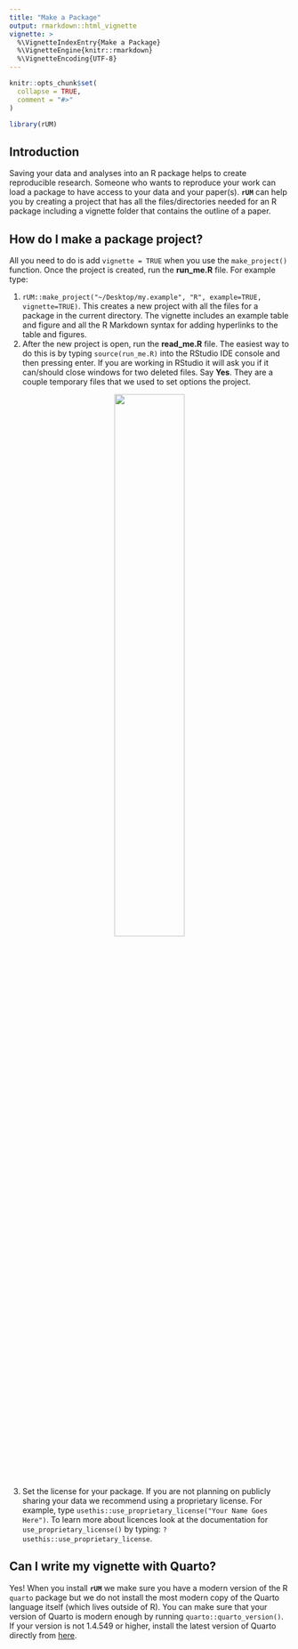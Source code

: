 ```yaml
---
title: "Make a Package"
output: rmarkdown::html_vignette
vignette: >
  %\VignetteIndexEntry{Make a Package}
  %\VignetteEngine{knitr::rmarkdown}
  %\VignetteEncoding{UTF-8}
---
```


```r
knitr::opts_chunk$set(
  collapse = TRUE,
  comment = "#>"
)
```

```r
library(rUM)
```

## Introduction
Saving your data and analyses into an R package helps to create reproducible research.  Someone who wants to reproduce your work can load a package to have access to your data and your paper(s).  **`rUM`** can help you by creating a project that has all the files/directories needed for an R package including a vignette folder that contains the outline of a paper.

## How do I make a package project?
All you need to do is add `vignette = TRUE` when you use the `make_project()` function. Once the project is created, run the **run_me.R** file.  For example type:

1. `rUM::make_project("~/Desktop/my.example", "R", example=TRUE, vignette=TRUE)`.  This creates a new project with all the files for a package in the current directory.  The vignette includes an example table and figure and all the R Markdown syntax for adding hyperlinks to the table and figures.
2. After the new project is open, run the **read_me.R** file. The easiest way to do this is by typing `source(run_me.R)` into the RStudio IDE console and then pressing enter. If you are working in RStudio it will ask you if it can/should close windows for two deleted files.  Say **Yes**. They are a couple temporary files that we used to set options the project.

<center>
![](say_yes.png){width="50%"}
</center>

3. Set the license for your package.  If you are not planning on publicly sharing your data we recommend using a proprietary license.  For example, type `usethis::use_proprietary_license("Your Name Goes Here")`.  To learn more about licences look at the documentation for `use_proprietary_license()` by typing: `?usethis::use_proprietary_license`.

## Can I write my vignette with Quarto?

Yes!  When you install **`rUM`** we make sure you have a modern version of the R `quarto` package but we do not install the most modern copy of the Quarto language itself (which lives outside of R).  You can make sure that your version of Quarto is modern enough by running `quarto::quarto_version()`.  If your version is not 1.4.549 or higher, install the latest version of Quarto directly from [here](https://quarto.org/docs/get-started/).